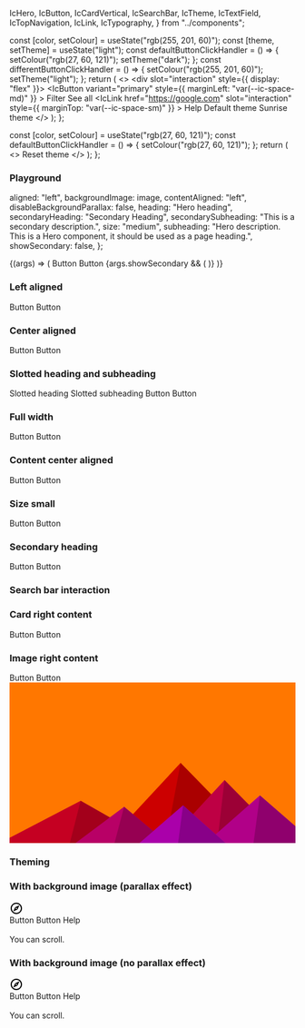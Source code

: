   IcHero,
  IcButton,
  IcCardVertical,
  IcSearchBar,
  IcTheme,
  IcTextField,
  IcTopNavigation,
  IcLink,
  IcTypography,
} from "../components";


<Meta title="Hero" component={IcHero} />

<Description markdown={readme} />

  const [color, setColour] = useState("rgb(255, 201, 60)");
  const [theme, setTheme] = useState("light");
  const defaultButtonClickHandler = () => {
    setColour("rgb(27, 60, 121)");
    setTheme("dark");
  };
  const differentButtonClickHandler = () => {
    setColour("rgb(255, 201, 60)");
    setTheme("light");
  };
  return (
    <>
      <IcTheme color={color} />
      <IcHero
        heading="Hero heading"
        subheading="Hero description. This is a Hero component, it should be used as a page heading."
        aligned="center"
      >
        <div slot="interaction" style={{ display: "flex" }}>
          <IcTextField
            placeholder="Filter display"
            label="Filter display"
            hide-label
          />
          <IcButton
            variant="primary"
            style={{ marginLeft: "var(--ic-space-md)" }}
          >
            Filter
          </IcButton>
        </div>
        <IcButton variant="secondary" slot="interaction">
          See all
        </IcButton>
        <IcLink
          href="https://google.com"
          slot="interaction"
          style={{ marginTop: "var(--ic-space-sm)" }}
        >
          Help
        </IcLink>
        <IcCardVertical
          heading="Latest announcement"
          message="This is some example text that can be included in the card copy."
          slot="secondary"
          theme={theme}
        />
      </IcHero>
      <IcButton variant="primary" onClick={defaultButtonClickHandler}>
        Default theme
      </IcButton>
      <IcButton variant="primary" onClick={differentButtonClickHandler}>
        Sunrise theme
      </IcButton>
    </>
  );
};

  const [color, setColour] = useState("rgb(27, 60, 121)");
  const defaultButtonClickHandler = () => {
    setColour("rgb(27, 60, 121)");
  };
  return (
    <>
      <IcTheme color={color} />
      <IcButton variant="primary" onClick={defaultButtonClickHandler}>
        Reset theme
      </IcButton>
    </>
  );
};

### Playground

  aligned: "left",
  backgroundImage: image,
  contentAligned: "left",
  disableBackgroundParallax: false,
  heading: "Hero heading",
  secondaryHeading: "Secondary Heading",
  secondarySubheading: "This is a secondary description.",
  size: "medium",
  subheading: "Hero description. This is a Hero component, it should be used as a page heading.",
  showSecondary: false,
};

<Canvas>
  <Story
    args={defaultArgs}
    name="Playground"
    parameters={{ layout: "fullscreen" }}
    argTypes={{
      aligned: {
        options: ["center", "full-width", "left"],
        control: { type: "select" },
      },
      contentAligned: {
        options: ["center", "left"],
        control: { type: "select" },
      },
      size: {
        options: ["medium", "small"],
        control: { type: "select" },
      },
    }}
  >
    {(args) => (
        <IcHero
          aligned={args.aligned}
          backgroundImage={args.backgroundImage}
          contentAligned={args.contentAligned}
          disableBackgroundParallax={args.disableBackgroundParallax}
          heading={args.heading}
          secondaryHeading={args.secondaryHeading}
          secondarySubheading={args.secondarySubheading}
          size={args.size}
          subheading={args.subheading}
        >
          <IcButton variant="primary" slot="interaction">
            Button
          </IcButton>
          <IcButton variant="secondary" slot="interaction">
            Button
          </IcButton>
          {args.showSecondary && (
            <IcCardVertical
              heading="Latest announcement"
              message="This is some example text that can be included in the card copy."
              theme="dark"
              slot="secondary"
            />
          )}
        </IcHero>
    )}
  </Story>
</Canvas>

### Left aligned

<Canvas>
  <Story name="Left aligned" parameters={{ layout: "fullscreen" }}>
    <IcHero
      heading="Hero heading"
      subheading="Hero description. This is a Hero component, it should be used as a page heading."
    >
      <IcButton variant="primary" slot="interaction">
        Button
      </IcButton>
      <IcButton variant="secondary" slot="interaction">
        Button
      </IcButton>
    </IcHero>
  </Story>
</Canvas>

### Center aligned

<Canvas>
  <Story name="Center aligned" parameters={{ layout: "fullscreen" }}>
    <IcHero
      heading="Hero heading"
      subheading="Hero description. This is a Hero component, it should be used as a page heading."
      aligned="center"
    >
      <IcButton variant="primary" slot="interaction">
        Button
      </IcButton>
      <IcButton variant="secondary" slot="interaction">
        Button
      </IcButton>
    </IcHero>
  </Story>
</Canvas>

### Slotted heading and subheading

<Canvas>
  <Story name="Slotted heading and subheading" parameters={{ layout: "fullscreen" }}>
    <IcHero>
      <IcTypography slot="heading" variant="h1">Slotted heading</IcTypography>
      <IcTypography slot="subheading">Slotted subheading</IcTypography>
      <IcButton variant="primary" slot="interaction">
        Button
      </IcButton>
      <IcButton variant="secondary" slot="interaction">
        Button
      </IcButton>
    </IcHero>
  </Story>
</Canvas>

### Full width

<Canvas>
  <Story name="Full width" parameters={{ layout: "fullscreen" }}>
    <IcHero
      heading="Hero heading"
      subheading="Hero description. This is a Hero component, it should be used as a page heading."
      aligned="full-width"
    >
      <IcButton variant="primary" slot="interaction">
        Button
      </IcButton>
      <IcButton variant="secondary" slot="interaction">
        Button
      </IcButton>
    </IcHero>
  </Story>
</Canvas>

### Content center aligned

<Canvas>
  <Story name="Content center aligned" parameters={{ layout: "fullscreen" }}>
    <IcHero
      heading="Hero heading"
      subheading="Hero description. This is a Hero component, it should be used as a page heading."
      aligned="center"
      contentAligned="center"
    >
      <IcButton variant="primary" slot="interaction">
        Button
      </IcButton>
      <IcButton variant="secondary" slot="interaction">
        Button
      </IcButton>
    </IcHero>
  </Story>
</Canvas>

### Size small

<Canvas>
  <Story name="Size small" parameters={{ layout: "fullscreen" }}>
    <IcHero
      heading="Hero heading"
      subheading="Hero description. This is a Hero component, it should be used as a page heading."
      size="small"
      aligned="center"
    >
      <IcButton variant="primary" slot="interaction">
        Button
      </IcButton>
      <IcButton variant="secondary" slot="interaction">
        Button
      </IcButton>
    </IcHero>
  </Story>
</Canvas>

### Secondary heading

<Canvas>
  <Story name="Secondary heading" parameters={{ layout: "fullscreen" }}>
    <IcHero
      heading="Hero heading"
      subheading="Hero description. This is a Hero component, it should be used as a page heading."
      secondaryHeading="Secondary Heading"
      secondarySubheading="This is a secondary description."
      aligned="center"
    >
      <IcButton variant="primary" slot="interaction">
        Button
      </IcButton>
      <IcButton variant="secondary" slot="interaction">
        Button
      </IcButton>
    </IcHero>
  </Story>
</Canvas>

### Search bar interaction

<Canvas>
  <Story name="Search bar interaction" parameters={{ layout: "fullscreen" }}>
    <IcHero
      heading="Hero heading"
      subheading="Hero description. This is a Hero component, it should be used as a page heading."
      aligned="center"
    >
      <IcSearchBar slot="interaction" />
    </IcHero>
  </Story>
</Canvas>

### Card right content

<Canvas>
  <Story name="Card right content" parameters={{ layout: "fullscreen" }}>
    <IcHero
      heading="Hero heading"
      subheading="Hero description. This is a Hero component, it should be used as a page heading."
      aligned="full-width"
    >
      <IcButton variant="primary" slot="interaction">
        Button
      </IcButton>
      <IcButton variant="secondary" slot="interaction">
        Button
      </IcButton>
      <IcCardVertical
        heading="Latest announcement"
        message="This is some example text that can be included in the card copy."
        theme="dark"
        slot="secondary"
      />
    </IcHero>
  </Story>
</Canvas>

### Image right content

<Canvas>
  <Story name="Image right content" parameters={{ layout: "fullscreen" }}>
    <IcHero
      heading="Hero heading"
      subheading="Hero description. This is a Hero component, it should be used as a page heading."
      aligned="center"
    >
      <IcButton variant="primary" slot="interaction">
        Button
      </IcButton>
      <IcButton variant="secondary" slot="interaction">
        Button
      </IcButton>
      <svg
        slot="secondary"
        style={{ width: "300px" }}
        xmlns="http://www.w3.org/2000/svg"
        viewBox="0 0 1600 900"
      >
        <rect fill="#ff7700" width="1600" height="900" />
        <polygon fill="#cc0000" points="957 450 539 900 1396 900" />
        <polygon fill="#aa0000" points="957 450 872.9 900 1396 900" />
        <polygon fill="#c50022" points="-60 900 398 662 816 900" />
        <polygon fill="#a3001b" points="337 900 398 662 816 900" />
        <polygon fill="#be0044" points="1203 546 1552 900 876 900" />
        <polygon fill="#9c0036" points="1203 546 1552 900 1162 900" />
        <polygon fill="#b80066" points="641 695 886 900 367 900" />
        <polygon fill="#960052" points="587 900 641 695 886 900" />
        <polygon fill="#b10088" points="1710 900 1401 632 1096 900" />
        <polygon fill="#8f006d" points="1710 900 1401 632 1365 900" />
        <polygon fill="#aa00aa" points="1210 900 971 687 725 900" />
        <polygon fill="#880088" points="943 900 1210 900 971 687" />
      </svg>
    </IcHero>
  </Story>
</Canvas>

### Theming

<Canvas>
  <Story name="Theming" parameters={{ layout: "fullscreen" }}>
    <Controlled />
  </Story>
</Canvas>

### With background image (parallax effect)

<Canvas>
  <Story
    name="With background image (parallax effect)"
    parameters={{ layout: "fullscreen" }}
  >
    <ControlledReset />
    <IcTopNavigation app-title="Application Name">
      <svg
        slot="app-icon"
        xmlns="http://www.w3.org/2000/svg"
        height="24px"
        viewBox="0 0 24 24"
        width="24px"
        fill="#000000"
      >
        <path d="M0 0h24v24H0V0z" fill="none" />
        <path d="M12 2C6.48 2 2 6.48 2 12s4.48 10 10 10 10-4.48 10-10S17.52 2 12 2zm0 18c-4.41 0-8-3.59-8-8s3.59-8 8-8 8 3.59 8 8-3.59 8-8 8zm-5.5-2.5l7.51-3.49L17.5 6.5 9.99 9.99 6.5 17.5zm5.5-6.6c.61 0 1.1.49 1.1 1.1s-.49 1.1-1.1 1.1-1.1-.49-1.1-1.1.49-1.1 1.1-1.1z" />
      </svg>
    </IcTopNavigation>
    <ic-hero
      heading="Hero heading"
      subheading="Hero description. This is a Hero component, it should be used as a page heading."
      background-image={image}
    >
      <div slot="interaction">
        <IcButton
          variant="primary"
          style={{ marginRight: "var(--ic-space-md)" }}
        >
          Button
        </IcButton>
        <IcButton
          variant="secondary"
          style={{ marginRight: "var(--ic-space-md)" }}
        >
          Button
        </IcButton>
        <IcLink
          href="https://google.com"
          style={{ marginTop: "var(--ic-space-sm)" }}
        >
          Help
        </IcLink>
      </div>
    </ic-hero>
    <br />
    <IcTypography style={{ marginBottom: 1300 }}>You can scroll.</IcTypography>
  </Story>
</Canvas>

### With background image (no parallax effect)

<Canvas>
  <Story
    name="With background image (no parallax effect)"
    parameters={{ layout: "fullscreen" }}
  >
    <ControlledReset />
    <ic-top-navigation app-title="Application Name">
      <svg
        slot="app-icon"
        xmlns="http://www.w3.org/2000/svg"
        height="24px"
        viewBox="0 0 24 24"
        width="24px"
        fill="#000000"
      >
        <path d="M0 0h24v24H0V0z" fill="none" />
        <path d="M12 2C6.48 2 2 6.48 2 12s4.48 10 10 10 10-4.48 10-10S17.52 2 12 2zm0 18c-4.41 0-8-3.59-8-8s3.59-8 8-8 8 3.59 8 8-3.59 8-8 8zm-5.5-2.5l7.51-3.49L17.5 6.5 9.99 9.99 6.5 17.5zm5.5-6.6c.61 0 1.1.49 1.1 1.1s-.49 1.1-1.1 1.1-1.1-.49-1.1-1.1.49-1.1 1.1-1.1z" />
      </svg>
    </ic-top-navigation>
    <ic-hero
      heading="Hero heading"
      subheading="Hero description. This is a Hero component, it should be used as a page heading."
      background-image={image}
      disable-background-parallax
    >
      <div slot="interaction">
        <IcButton
          variant="primary"
          style={{ marginRight: "var(--ic-space-md)" }}
        >
          Button
        </IcButton>
        <IcButton
          variant="secondary"
          style={{ marginRight: "var(--ic-space-md)" }}
        >
          Button
        </IcButton>
        <IcLink
          href="https://google.com"
          style={{ marginTop: "var(--ic-space-sm)" }}
        >
          Help
        </IcLink>
      </div>
    </ic-hero>
    <br />
    <IcTypography style={{ marginBottom: 1300 }}>You can scroll.</IcTypography>
  </Story>
</Canvas>

